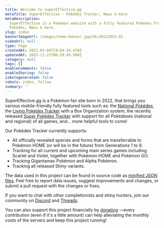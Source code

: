 ```yaml
---
title: Welcome to SuperEffective.gg
metaTitle: SuperEffective - Pokédex Tracker, News & more
metaDescription:
  SuperEffective is a Pokémon website with a fully featured Pokédex Tracker (Gen 1-9, incl. Scarlet & Violet), a
  Pokédex, News & more.
slug: index
bannerImageUrl: /images/home-banner.jpg?dt=20122023.01
videoUrl: null
type: Page
createdAt: 2022-03-04T19:04:24.478Z
updatedAt: 2023-11-22T06:29:45.988Z
category: null
tags: []
enableComments: false
enableSharing: false
isAutogenerated: false
robots: index, follow
summary: ''
---
```


SuperEffective.gg is a Pokémon fan site born in 2022, that brings you various mobile-friendly fully featured tools such
as: the [National Pokédex](/apps/pokedex), the [Living Pokédex Tracker](/apps/livingdex) with a Box Organization system,
the recently released [Super Pokédex Tracker](https://supeffective.com/) with support for all Pokédexes (national and
regional) of all games, and... more helpful tools to come!

Our Pokédex Tracker currently supports:

- All officially revealed species and forms that are transferrable to Pokémon HOME (or will be in the future) from
  Generations 1 to 9.
- Tracking for all current and upcoming main series games including Scarlet and Violet, together with Pokémon HOME and
  Pokémon GO.
- Tracking Gigantamax Pokémon and Alpha Pokémon.
- Tracking all released Shiny variants.

The data used in this project can be found in source code as
[minified JSON files](https://github.com/itsjavi/supereffectice.gg/tree/main/src/lib/data-client). Feel free to report data
issues, suggest improvements and changes, or submit a pull request with the changes or fixes.

If you want to chat with other completionists and shiny hunters, join our community on
[Discord](https://discord.gg/3fRXQFtrkN) and [Threads](https://www.threads.net/@supereffective.gg).

You can also support this project financially by [donating](https://supereffective.gg/donate) —every contribution (even
if it's a little amount) can help alleviating the monthly costs of the servers and keep this project running!
